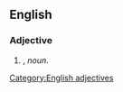 ==English==

===Adjective===
{{head|en|adjectives}}

# {{attributive of|knob jockey|lang=en|nodot=1}}, ''noun''.

[[Category:English adjectives]]